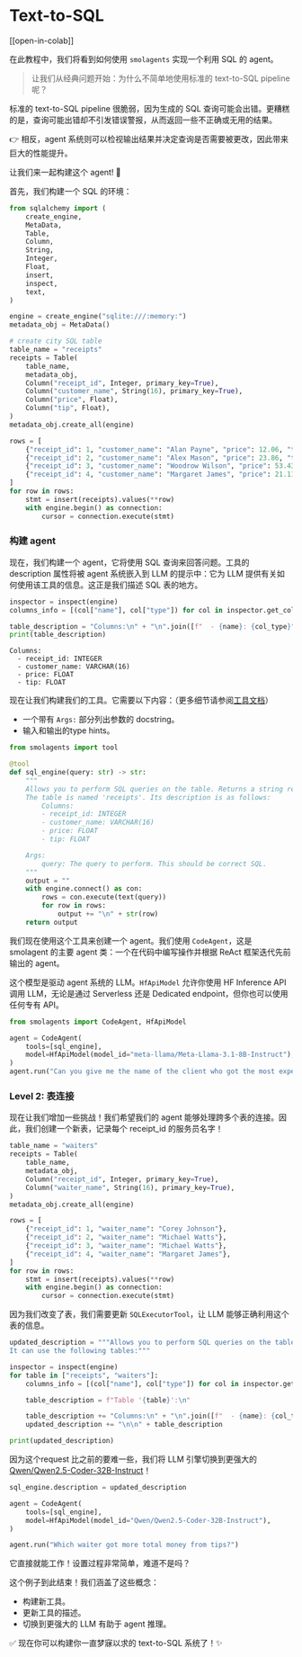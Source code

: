 <!--Copyright 2024 The HuggingFace Team. All rights reserved.

Licensed under the Apache License, Version 2.0 (the "License"); you may not use this file except in compliance with
the License. You may obtain a copy of the License at

http://www.apache.org/licenses/LICENSE-2.0

Unless required by applicable law or agreed to in writing, software distributed under the License is distributed on
an "AS IS" BASIS, WITHOUT WARRANTIES OR CONDITIONS OF ANY KIND, either express or implied. See the License for the
specific language governing permissions and limitations under the License.

⚠️ Note that this file is in Markdown but contain specific syntax for our doc-builder (similar to MDX) that may not be
rendered properly in your Markdown viewer.

-->
# Text-to-SQL

[[open-in-colab]]

在此教程中，我们将看到如何使用 `smolagents` 实现一个利用 SQL 的 agent。

> 让我们从经典问题开始：为什么不简单地使用标准的 text-to-SQL pipeline 呢？

标准的 text-to-SQL pipeline 很脆弱，因为生成的 SQL 查询可能会出错。更糟糕的是，查询可能出错却不引发错误警报，从而返回一些不正确或无用的结果。

👉 相反，agent 系统则可以检视输出结果并决定查询是否需要被更改，因此带来巨大的性能提升。

让我们来一起构建这个 agent! 💪

首先，我们构建一个 SQL 的环境：
```py
from sqlalchemy import (
    create_engine,
    MetaData,
    Table,
    Column,
    String,
    Integer,
    Float,
    insert,
    inspect,
    text,
)

engine = create_engine("sqlite:///:memory:")
metadata_obj = MetaData()

# create city SQL table
table_name = "receipts"
receipts = Table(
    table_name,
    metadata_obj,
    Column("receipt_id", Integer, primary_key=True),
    Column("customer_name", String(16), primary_key=True),
    Column("price", Float),
    Column("tip", Float),
)
metadata_obj.create_all(engine)

rows = [
    {"receipt_id": 1, "customer_name": "Alan Payne", "price": 12.06, "tip": 1.20},
    {"receipt_id": 2, "customer_name": "Alex Mason", "price": 23.86, "tip": 0.24},
    {"receipt_id": 3, "customer_name": "Woodrow Wilson", "price": 53.43, "tip": 5.43},
    {"receipt_id": 4, "customer_name": "Margaret James", "price": 21.11, "tip": 1.00},
]
for row in rows:
    stmt = insert(receipts).values(**row)
    with engine.begin() as connection:
        cursor = connection.execute(stmt)
```

### 构建 agent

现在，我们构建一个 agent，它将使用 SQL 查询来回答问题。工具的 description 属性将被 agent 系统嵌入到 LLM 的提示中：它为 LLM 提供有关如何使用该工具的信息。这正是我们描述 SQL 表的地方。

```py
inspector = inspect(engine)
columns_info = [(col["name"], col["type"]) for col in inspector.get_columns("receipts")]

table_description = "Columns:\n" + "\n".join([f"  - {name}: {col_type}" for name, col_type in columns_info])
print(table_description)
```

```text
Columns:
  - receipt_id: INTEGER
  - customer_name: VARCHAR(16)
  - price: FLOAT
  - tip: FLOAT
```

现在让我们构建我们的工具。它需要以下内容：（更多细节请参阅[工具文档](../tutorials/tools)）

- 一个带有 `Args:` 部分列出参数的 docstring。
- 输入和输出的type hints。

```py
from smolagents import tool

@tool
def sql_engine(query: str) -> str:
    """
    Allows you to perform SQL queries on the table. Returns a string representation of the result.
    The table is named 'receipts'. Its description is as follows:
        Columns:
        - receipt_id: INTEGER
        - customer_name: VARCHAR(16)
        - price: FLOAT
        - tip: FLOAT

    Args:
        query: The query to perform. This should be correct SQL.
    """
    output = ""
    with engine.connect() as con:
        rows = con.execute(text(query))
        for row in rows:
            output += "\n" + str(row)
    return output
```

我们现在使用这个工具来创建一个 agent。我们使用 `CodeAgent`，这是 smolagent 的主要 agent 类：一个在代码中编写操作并根据 ReAct 框架迭代先前输出的 agent。

这个模型是驱动 agent 系统的 LLM。`HfApiModel` 允许你使用 HF  Inference API 调用 LLM，无论是通过 Serverless 还是 Dedicated endpoint，但你也可以使用任何专有 API。

```py
from smolagents import CodeAgent, HfApiModel

agent = CodeAgent(
    tools=[sql_engine],
    model=HfApiModel(model_id="meta-llama/Meta-Llama-3.1-8B-Instruct"),
)
agent.run("Can you give me the name of the client who got the most expensive receipt?")
```

### Level 2: 表连接

现在让我们增加一些挑战！我们希望我们的 agent 能够处理跨多个表的连接。因此，我们创建一个新表，记录每个 receipt_id 的服务员名字！

```py
table_name = "waiters"
receipts = Table(
    table_name,
    metadata_obj,
    Column("receipt_id", Integer, primary_key=True),
    Column("waiter_name", String(16), primary_key=True),
)
metadata_obj.create_all(engine)

rows = [
    {"receipt_id": 1, "waiter_name": "Corey Johnson"},
    {"receipt_id": 2, "waiter_name": "Michael Watts"},
    {"receipt_id": 3, "waiter_name": "Michael Watts"},
    {"receipt_id": 4, "waiter_name": "Margaret James"},
]
for row in rows:
    stmt = insert(receipts).values(**row)
    with engine.begin() as connection:
        cursor = connection.execute(stmt)
```

因为我们改变了表，我们需要更新 `SQLExecutorTool`，让 LLM 能够正确利用这个表的信息。

```py
updated_description = """Allows you to perform SQL queries on the table. Beware that this tool's output is a string representation of the execution output.
It can use the following tables:"""

inspector = inspect(engine)
for table in ["receipts", "waiters"]:
    columns_info = [(col["name"], col["type"]) for col in inspector.get_columns(table)]

    table_description = f"Table '{table}':\n"

    table_description += "Columns:\n" + "\n".join([f"  - {name}: {col_type}" for name, col_type in columns_info])
    updated_description += "\n\n" + table_description

print(updated_description)
```

因为这个request 比之前的要难一些，我们将 LLM 引擎切换到更强大的 [Qwen/Qwen2.5-Coder-32B-Instruct](https://huggingface.co/Qwen/Qwen2.5-Coder-32B-Instruct)！

```py
sql_engine.description = updated_description

agent = CodeAgent(
    tools=[sql_engine],
    model=HfApiModel(model_id="Qwen/Qwen2.5-Coder-32B-Instruct"),
)

agent.run("Which waiter got more total money from tips?")
```

它直接就能工作！设置过程非常简单，难道不是吗？

这个例子到此结束！我们涵盖了这些概念：

- 构建新工具。
- 更新工具的描述。
- 切换到更强大的 LLM 有助于 agent 推理。

✅ 现在你可以构建你一直梦寐以求的 text-to-SQL 系统了！✨
